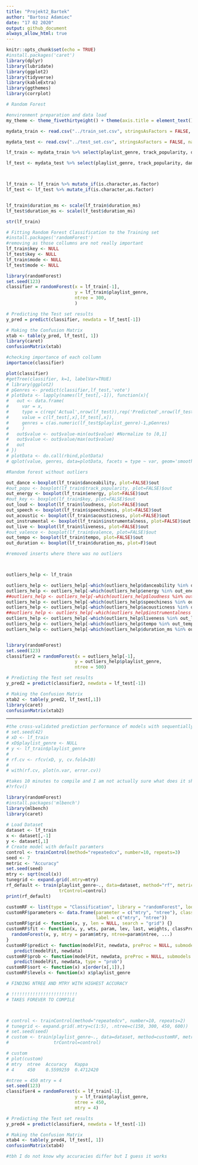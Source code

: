 ```yaml
---
title: "Projekt2_Bartek"
author: "Bartosz Adamiec"
date: "17 02 2020"
output: github_document
always_allow_html: true
---
```


```r
knitr::opts_chunk$set(echo = TRUE)
#install.packages('caret')
library(dplyr)
library(lubridate)
library(ggplot2)
library(tidyverse)
library(kableExtra)
library(ggthemes)
library(corrplot)
```

```r
# Random Forest 

#environment preparation and data load
my_theme <- theme_fivethirtyeight() + theme(axis.title = element_text(), axis.title.x = element_text())

mydata_train <- read.csv("../train_set.csv", stringsAsFactors = FALSE, na.strings="")

mydata_test <- read.csv("../test_set.csv", stringsAsFactors = FALSE, na.strings="")

lf_train <- mydata_train %>% select(playlist_genre, track_popularity, danceability, energy, key, loudness, mode, speechiness, acousticness, instrumentalness, liveness, valence, tempo, duration_ms)

lf_test <- mydata_test %>% select(playlist_genre, track_popularity, danceability, energy, key, loudness, mode, speechiness, acousticness, instrumentalness, liveness, valence, tempo, duration_ms)



lf_train <- lf_train %>% mutate_if(is.character,as.factor)
lf_test <- lf_test %>% mutate_if(is.character,as.factor)


lf_train$duration_ms <- scale(lf_train$duration_ms)
lf_test$duration_ms <- scale(lf_test$duration_ms)

str(lf_train)
```



```r

# Fitting Random Forest Classification to the Training set
#install.packages('randomForest')
#removing as those collumns are not really important
lf_train$key <- NULL
lf_test$key <- NULL
lf_train$mode <- NULL
lf_test$mode <- NULL

library(randomForest)
set.seed(123)
classifier = randomForest(x = lf_train[-1],
                          y = lf_train$playlist_genre,
                          ntree = 300,
                          )

# Predicting the Test set results
y_pred = predict(classifier, newdata = lf_test[-1])
```


```r
# Making the Confusion Matrix
xtab <- table(y_pred, lf_test[, 1])
library(caret) 
confusionMatrix(xtab)
```

```r
#checking importance of each collumn
importance(classifier)

```



```r
plot(classifier)
#getTree(classifier, k=1, labelVar=TRUE)
# library(ggplot2)
# pGenres <- predict(classifier,lf_test,'vote')
# plotData <- lapply(names(lf_test[,-1]), function(x){
#   out <- data.frame(
#     var = x,
#     type = c(rep('Actual',nrow(lf_test)),rep('Predicted',nrow(lf_test))),
#     value = c(lf_test[,x],lf_test[,x]),
#     genres = c(as.numeric(lf_test$playlist_genre)-1,pGenres)
#     )
#   out$value <- out$value-min(out$value) #Normalize to [0,1]
#   out$value <- out$value/max(out$value)
#   out
# })
# plotData <- do.call(rbind,plotData)
# qplot(value, genres, data=plotData, facets = type ~ var, geom='smooth', span = 0.5)
```


```r
#Random forest without outliers

out_dance <-boxplot(lf_train$danceability, plot=FALSE)$out
#out_popu <- boxplot(lf_train$track_popularity, plot=FALSE)$out
out_energy <- boxplot(lf_train$energy, plot=FALSE)$out
#out_key <- boxplot(lf_train$key, plot=FALSE)$out
out_loud <- boxplot(lf_train$loudness, plot=FALSE)$out
out_speech <- boxplot(lf_train$speechiness, plot=FALSE)$out
out_acoustic <- boxplot(lf_train$acousticness, plot=FALSE)$out
out_instrumental <- boxplot(lf_train$instrumentalness, plot=FALSE)$out
out_live <- boxplot(lf_train$liveness, plot=FALSE)$out
#out_valence <- boxplot(lf_train$valence, plot=FALSE)$out
out_tempo <- boxplot(lf_train$tempo, plot=FALSE)$out
out_duration <- boxplot(lf_train$duration_ms, plot=F)$out

#removed inserts where there was no outliers



outliers_help <- lf_train

outliers_help <- outliers_help[-which(outliers_help$danceability %in% out_dance),]
outliers_help <- outliers_help[-which(outliers_help$energy %in% out_energy),]
##outliers_help <- outliers_help[-which(outliers_help$loudness %in% out_loud),]
outliers_help <- outliers_help[-which(outliers_help$speechiness %in% out_speech),]
outliers_help <- outliers_help[-which(outliers_help$acousticness %in% out_acoustic),]
##outliers_help <- outliers_help[-which(outliers_help$instrumentalness %in% out_instrumental),]
outliers_help <- outliers_help[-which(outliers_help$liveness %in% out_live),]
outliers_help <- outliers_help[-which(outliers_help$tempo %in% out_tempo),]
outliers_help <- outliers_help[-which(outliers_help$duration_ms %in% out_duration),]



```


```r
library(randomForest)
set.seed(123)
classifier2 = randomForest(x = outliers_help[-1],
                          y = outliers_help$playlist_genre,
                          ntree = 500)

# Predicting the Test set results
y_pred2 = predict(classifier2, newdata = lf_test[-1])
```


```r
# Making the Confusion Matrix
xtab2 <- table(y_pred2, lf_test[,1])
library(caret) 
confusionMatrix(xtab2)
```

-----------

```r
#the cross-validated prediction performance of models with sequentially reduced number of predictors (ranked by variable importance) via a nested cross-validation procedure
# set.seed(42)
# xD <- lf_train
# xD$playlist_genre <- NULL
# y <- lf_train$playlist_genre
# 
# rf.cv <- rfcv(xD, y, cv.fold=10)
# 
# with(rf.cv, plot(n.var, error.cv))

#takes 10 minutes to compile and I am not actually sure what does it show tbh
#?rfcv()
```

```r

library(randomForest)
#install.packages('mlbench')
library(mlbench)
library(caret)
 
# Load Dataset
dataset <- lf_train
x <- dataset[,-1]
y <- dataset[,1]
# Create model with default paramters
control <- trainControl(method="repeatedcv", number=10, repeats=3)
seed <- 7
metric <- "Accuracy"
set.seed(seed)
mtry <- sqrt(ncol(x))
tunegrid <- expand.grid(.mtry=mtry)
rf_default <- train(playlist_genre~., data=dataset, method="rf", metric=metric, tuneGrid=tunegrid,
                    trControl=control)
print(rf_default)
```

```r

customRF <- list(type = "Classification", library = "randomForest", loop = NULL)
customRF$parameters <- data.frame(parameter = c("mtry", "ntree"), class = rep("numeric", 2),
                                  label = c("mtry", "ntree"))
customRF$grid <- function(x, y, len = NULL, search = "grid") {}
customRF$fit <- function(x, y, wts, param, lev, last, weights, classProbs, ...) {
  randomForest(x, y, mtry = param$mtry, ntree=param$ntree, ...)
}
customRF$predict <- function(modelFit, newdata, preProc = NULL, submodels = NULL)
   predict(modelFit, newdata)
customRF$prob <- function(modelFit, newdata, preProc = NULL, submodels = NULL)
   predict(modelFit, newdata, type = "prob")
customRF$sort <- function(x) x[order(x[,1]),]
customRF$levels <- function(x) x$playlist_genre

```

```r

# FINDING NTREE AND MTRY WITH HIGHEST ACCURACY

# !!!!!!!!!!!!!!!!!!!!!!!!!
# TAKES FOREVER TO COMPILE



# control <- trainControl(method="repeatedcv", number=10, repeats=2)
# tunegrid <- expand.grid(.mtry=c(1:5), .ntree=c(150, 300, 450, 600))
# set.seed(seed)
# custom <- train(playlist_genre~., data=dataset, method=customRF, metric=metric, tuneGrid=tunegrid,
#                 trControl=control)

# custom
# plot(custom)
# mtry  ntree  Accuracy   Kappa 
# 4     450    0.5599259  0.4712420
```

```r
#ntree = 450 mtry = 4
set.seed(123)
classifier4 = randomForest(x = lf_train[-1],
                          y = lf_train$playlist_genre,
                          ntree = 450,
                          mtry = 4)

# Predicting the Test set results
y_pred4 = predict(classifier4, newdata = lf_test[-1])
```


```r
# Making the Confusion Matrix
xtab4 <- table(y_pred4, lf_test[, 1])
confusionMatrix(xtab4)

#tbh I do not know why accuracies differ but I guess it works
```
